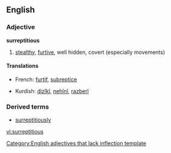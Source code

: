 ==English==

===Adjective===
'''surreptitious'''
#[[stealth]]y, [[furtive]], well hidden, covert (especially movements)

====Translations====
{{top}}
*French: [[furtif]], [[subreptice]]
{{mid}}
*Kurdish: [[dizîkî]], [[nehînî]], [[razberî]]
{{bottom}}

===Derived terms===
*[[surreptitiously]]

[[Category:English adjectives that lack inflection template]]

[[vi:surreptitious]]